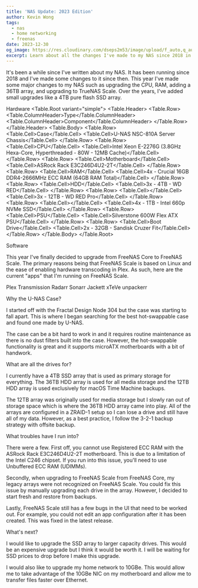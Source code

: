 ```yaml
---
title: 'NAS Update: 2023 Edition'
author: Kevin Wong
tags:
  - nas
  - home networking
  - freenas
date: 2023-12-30
og_image: https://res.cloudinary.com/dseps2m53/image/upload/f_auto,q_auto/v1/kevinwong/ee2i3ixgbbgcxzqpm9t1
excerpt: Learn about all the changes I've made to my NAS since 2018 in this 2023 end of year update.
---
```


It's been a while since I've written about my NAS. It has been running since 2018 and I've made some changes to it since then. 
This year I've made some major changes to my NAS such as upgrading the CPU, RAM, adding a 36TB array, and upgrading to TrueNAS Scale. Over the years, I've added small upgrades like a 4TB pure flash SSD array. 

<Heading size="md">Hardware</Heading>
<Table.Root variant="simple">
<Table.Header>
<Table.Row>
<Table.ColumnHeader>Type</Table.ColumnHeader>
<Table.ColumnHeader>Component</Table.ColumnHeader>
</Table.Row>
</Table.Header>
<Table.Body>
<Table.Row>
<Table.Cell>Case</Table.Cell>
<Table.Cell>U-NAS NSC-810A Server Chassis</Table.Cell>
</Table.Row>
<Table.Row>
<Table.Cell>CPU</Table.Cell>
<Table.Cell>Intel Xeon E-2276G (3.8GHz Hexa-Core, Hyperthreaded - 80W - 12MB Cache)</Table.Cell>
</Table.Row>
<Table.Row>
<Table.Cell>Motherboard</Table.Cell>
<Table.Cell>ASRock Rack E3C246D4U2-2T</Table.Cell>
</Table.Row>
<Table.Row>
<Table.Cell>RAM</Table.Cell>
<Table.Cell>4x - Crucial 16GB DDR4-2666MHz ECC RAM (64GB RAM Total)</Table.Cell>
</Table.Row>
<Table.Row>
<Table.Cell>HDD</Table.Cell>
<Table.Cell>3x - 4TB - WD RED</Table.Cell>
</Table.Row>
<Table.Row>
<Table.Cell></Table.Cell>
<Table.Cell>3x - 12TB - WD RED Pro</Table.Cell>
</Table.Row>
<Table.Row>
<Table.Cell></Table.Cell>
<Table.Cell>4x - 1TB - Intel 660p NVMe SSD</Table.Cell>
</Table.Row>
<Table.Row>
<Table.Cell>PSU</Table.Cell>
<Table.Cell>Silverstone 600W Flex ATX PSU</Table.Cell>
</Table.Row>
<Table.Row>
<Table.Cell>Boot Drive</Table.Cell>
<Table.Cell>2x - 32GB - Sandisk Cruzer Fit</Table.Cell>
</Table.Row>
</Table.Body>
</Table.Root>

<Heading size="md">Software</Heading>
<p>This year I've finally decided to upgrade from FreeNAS Core to FreeNAS Scale. The primary reasons being that FreeNAS Scale is based on Linux and the ease of enabling hardware transcoding in Plex. As such, here are the current "apps" that I'm running on FreeNAS Scale.</p>

<Box>
<List.Root>
  <List.Item>Plex</List.Item>
  <List.Item>Transmission</List.Item>
  <List.Item>Radarr</List.Item>
  <List.Item>Sonarr</List.Item>
  <List.Item>Jackett</List.Item>
  <List.Item>xTeVe</List.Item>
  <List.Item>unpackerr</List.Item>
</List.Root>
</Box>

<Heading size="md">Why the U-NAS Case?</Heading>
<p>I started off with the Fractal Design Node 304 but the case was starting to fall apart. This is where I began searching for the best hot-swappable case and found one made by U-NAS.</p>
<p>The case can be a bit hard to work in and it requires routine maintenance as there is no dust filters built into the case. However, the hot-swappable functionality is great and it supports microATX motherboards with a bit of handwork.</p>

<Heading size="md">What are all the drives for?</Heading>
<p>I currently have a 4TB SSD array that is used as primary storage for everything. The 36TB HDD array is used for all media storage and the 12TB HDD array is used exclusively for macOS Time Machine backups.</p>
<p>The 12TB array was originally used for media storage but I slowly ran out of storage space which is where the 36TB HDD array came into play. All of the arrays are configured in a ZRAID-1 setup so I can lose a drive and still have all of my data. However, as a best practice, I follow the 3-2-1 backup strategy with offsite backup.</p>

<Heading size="md">What troubles have I run into?</Heading>
<p>There were a few. First off, you cannot use Registered ECC RAM with the ASRock Rack E3C246D4U2-2T motherboard. This is due to a limitation of the Intel C246 chipset. If you run into this issue, you'll need to use Unbuffered ECC RAM (UDIMMs).</p>
<p>Secondly, when upgrading to FreeNAS Scale from FreeNAS Core, my legacy arrays were not recognized on FreeNAS Scale. You could fix this issue by manually upgrading each drive in the array. However, I decided to start fresh and restore from backups.</p>
<p>Lastly, FreeNAS Scale still has a few bugs in the UI that need to be worked out. For example, you could not edit an app configuration after it has been created. This was fixed in the latest release.</p>

<Heading size="md">What's next?</Heading>
<p>I would like to upgrade the SSD array to larger capacity drives. This would be an expensive upgrade but I think it would be worth it. I will be waiting for SSD prices to drop before I make this upgrade.</p>
<p>I would also like to upgrade my home network to 10GBe. This would allow me to take advantage of the 10GBe NIC on my motherboard and allow me to transfer files faster over Ethernet.</p>
